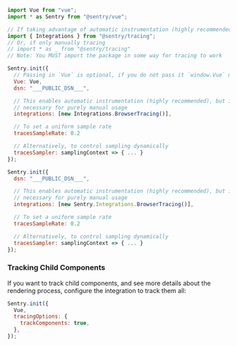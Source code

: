 ```javascript {tabTitle: ESM}
import Vue from "vue";
import * as Sentry from "@sentry/vue";

// If taking advantage of automatic instrumentation (highly recommended)
import { Integrations } from "@sentry/tracing";
// Or, if only manually tracing
// import * as _ from "@sentry/tracing"
// Note: You MUST import the package in some way for tracing to work

Sentry.init({
  // Passing in `Vue` is optional, if you do not pass it `window.Vue` must be present.
  Vue: Vue,
  dsn: "___PUBLIC_DSN___",

  // This enables automatic instrumentation (highly recommended), but is not
  // necessary for purely manual usage
  integrations: [new Integrations.BrowserTracing()],

  // To set a uniform sample rate
  tracesSampleRate: 0.2

  // Alternatively, to control sampling dynamically
  tracesSampler: samplingContext => { ... }
});
```

```javascript {tabTitle: CDN}
Sentry.init({
  dsn: "___PUBLIC_DSN___",

  // This enables automatic instrumentation (highly recommended), but is not
  // necessary for purely manual usage
  integrations: [new Sentry.Integrations.BrowserTracing()],

  // To set a uniform sample rate
  tracesSampleRate: 0.2

  // Alternatively, to control sampling dynamically
  tracesSampler: samplingContext => { ... }
});
```

### Tracking Child Components

If you want to track child components, and see more details about the rendering process, configure the integration to track them all:

```js
Sentry.init({
  Vue,
  tracingOptions: {
    trackComponents: true,
  },
});
```
